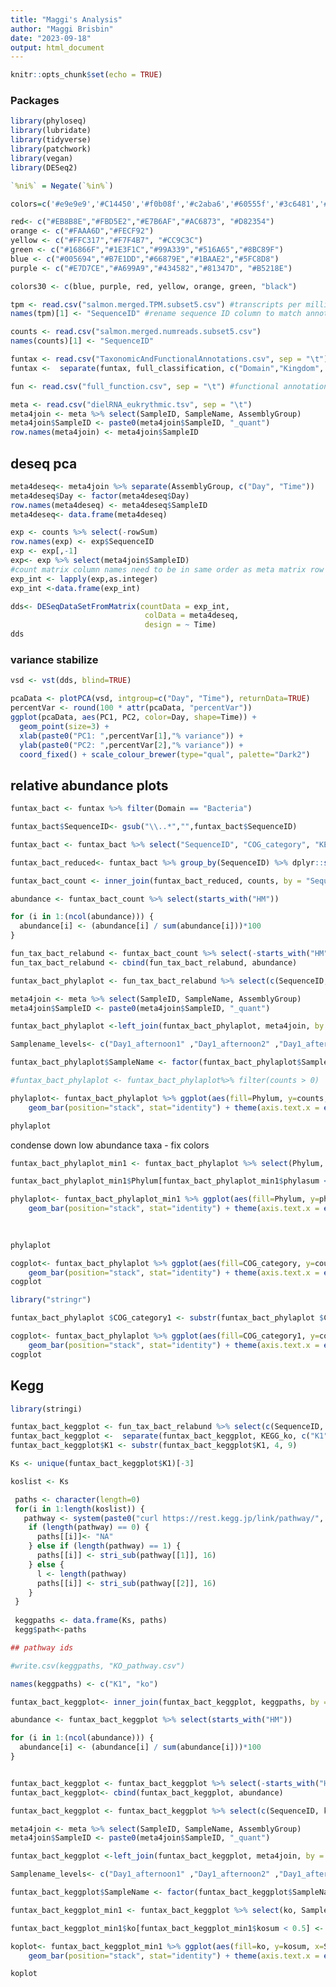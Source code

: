 ```yaml
---
title: "Maggi's Analysis"
author: "Maggi Brisbin"
date: "2023-09-18"
output: html_document
---
```


```r
knitr::opts_chunk$set(echo = TRUE)
```

### Packages
```r
library(phyloseq)
library(lubridate)
library(tidyverse)
library(patchwork)
library(vegan)
library(DESeq2)

`%ni%` = Negate(`%in%`)

colors=c('#e9e9e9','#C14450','#f0b08f','#c2aba6','#60555f','#3c6481','#9fd6e6','#256F64','#63a375')

red<- c("#EB8B8E","#FBD5E2","#E7B6AF","#AC6873", "#D82354")
orange <- c("#FAAA6D","#FECF92")
yellow <- c("#FFC317","#F7F4B7", "#CC9C3C")
green <- c("#16866F","#1E3F1C","#99A339","#516A65","#8BC89F")
blue <- c("#005694","#B7E1DD","#66879E","#1BAAE2","#5FC8D8")
purple <- c("#E7D7CE","#A699A9","#434582","#81347D", "#B5218E")

colors30 <- c(blue, purple, red, yellow, orange, green, "black")
```


```r
tpm <- read.csv("salmon.merged.TPM.subset5.csv") #transcripts per million
names(tpm)[1] <- "SequenceID" #rename sequence ID column to match annotation files

counts <- read.csv("salmon.merged.numreads.subset5.csv")
names(counts)[1] <- "SequenceID"

funtax <- read.csv("TaxonomicAndFunctionalAnnotations.csv", sep = "\t") #functional AND taxonomic annotation file 
funtax <-  separate(funtax, full_classification, c("Domain","Kingdom", "Phylum", "Class", "Order", "Family", "Genus", "Species"), sep = ";", fill = "right") #split "full_classification" column so that each classification level is its own column

fun <- read.csv("full_function.csv", sep = "\t") #functional annotation only file  - has some extra information about functional annotation

meta <- read.csv("dielRNA_eukrythmic.tsv", sep = "\t")
meta4join <- meta %>% select(SampleID, SampleName, AssemblyGroup)
meta4join$SampleID <- paste0(meta4join$SampleID, "_quant")
row.names(meta4join) <- meta4join$SampleID
```



## deseq pca

```r
meta4deseq<- meta4join %>% separate(AssemblyGroup, c("Day", "Time"))
meta4deseq$Day <- factor(meta4deseq$Day)
row.names(meta4deseq) <- meta4deseq$SampleID
meta4deseq<- data.frame(meta4deseq)
```


```r
exp <- counts %>% select(-rowSum)
row.names(exp) <- exp$SequenceID
exp <- exp[,-1]
exp<- exp %>% select(meta4join$SampleID)
#count matrix column names need to be in same order as meta matrix row names
exp_int <- lapply(exp,as.integer)
exp_int <-data.frame(exp_int)
```

```r
dds<- DESeqDataSetFromMatrix(countData = exp_int,
                              colData = meta4deseq,
                              design = ~ Time)
dds
```
### variance stabilize

```r
vsd <- vst(dds, blind=TRUE)
```


```r
pcaData <- plotPCA(vsd, intgroup=c("Day", "Time"), returnData=TRUE)
percentVar <- round(100 * attr(pcaData, "percentVar"))
ggplot(pcaData, aes(PC1, PC2, color=Day, shape=Time)) +
  geom_point(size=3) +
  xlab(paste0("PC1: ",percentVar[1],"% variance")) +
  ylab(paste0("PC2: ",percentVar[2],"% variance")) + 
  coord_fixed() + scale_colour_brewer(type="qual", palette="Dark2") 
```

## relative abundance plots
```r
funtax_bact <- funtax %>% filter(Domain == "Bacteria")

funtax_bact$SequenceID<- gsub("\\..*","",funtax_bact$SequenceID)

funtax_bact <- funtax_bact %>% select("SequenceID", "COG_category", "KEGG_ko", "PFAMs", "transcript_name", "Kingdom", "Phylum", "Class", "Order", "Family", "Genus", "Species") 

funtax_bact_reduced<- funtax_bact %>% group_by(SequenceID) %>% dplyr::slice(1) %>% ungroup
```


```r
funtax_bact_count <- inner_join(funtax_bact_reduced, counts, by = "SequenceID")
```

```r

abundance <- funtax_bact_count %>% select(starts_with("HM"))

for (i in 1:(ncol(abundance))) {
  abundance[i] <- (abundance[i] / sum(abundance[i]))*100
}

fun_tax_bact_relabund <- funtax_bact_count %>% select(-starts_with("HM"))
fun_tax_bact_relabund <- cbind(fun_tax_bact_relabund, abundance)
```

```r
funtax_bact_phylaplot <- fun_tax_bact_relabund %>% select(c(SequenceID, COG_category, Phylum, starts_with("HM"))) %>% pivot_longer(!c(SequenceID, COG_category, Phylum), names_to = "SampleID", values_to = "counts")

meta4join <- meta %>% select(SampleID, SampleName, AssemblyGroup)
meta4join$SampleID <- paste0(meta4join$SampleID, "_quant")

funtax_bact_phylaplot <-left_join(funtax_bact_phylaplot, meta4join, by = "SampleID")

Samplename_levels<- c("Day1_afternoon1" ,"Day1_afternoon2" ,"Day1_afternoon3", "Day1_evening1", "Day1_evening2"  , "Day1_evening3" ,  "Day1_night1" ,"Day1_night2", "Day1_night3","Day1_morning1", "Day1_morning2", "Day1_morning3","Day2_night1",  "Day2_night2"     ,"Day2_night3"   ,  "Day2_morning1" ,"Day2_morning2"  , "Day2_morning3","Day2_afternoon1" ,"Day2_afternoon2","Day2_afternoon3", "Day2_evening1" ,  "Day2_evening2"  , "Day2_evening3")

funtax_bact_phylaplot$SampleName <- factor(funtax_bact_phylaplot$SampleName, levels=Samplename_levels) 

#funtax_bact_phylaplot <- funtax_bact_phylaplot%>% filter(counts > 0)

phylaplot<- funtax_bact_phylaplot %>% ggplot(aes(fill=Phylum, y=counts, x=SampleName)) + 
    geom_bar(position="stack", stat="identity") + theme(axis.text.x = element_text(angle = 90, vjust = 0.5, hjust=1))

phylaplot
```

condense down low abundance taxa - fix colors

```r
funtax_bact_phylaplot_min1 <- funtax_bact_phylaplot %>% select(Phylum, SampleID, counts, SampleName) %>% group_by(Phylum, SampleID, SampleName) %>% mutate(phylasum = sum(counts)) %>% dplyr::slice(1) %>% ungroup()

funtax_bact_phylaplot_min1$Phylum[funtax_bact_phylaplot_min1$phylasum < 1] <- "z< 1% abund."

phylaplot<- funtax_bact_phylaplot_min1 %>% ggplot(aes(fill=Phylum, y=phylasum, x=SampleName)) + 
    geom_bar(position="stack", stat="identity") + theme(axis.text.x = element_text(angle = 90, vjust = 0.5, hjust=1)) + scale_fill_manual(values = c(colors30[1], colors30[2], colors30[22], colors30[23], colors30[11], colors30[12], "grey"))

                       
                                                                                                                                     
phylaplot
```



```r
cogplot<- funtax_bact_phylaplot %>% ggplot(aes(fill=COG_category, y=counts, x=SampleName)) + 
    geom_bar(position="stack", stat="identity") + theme(axis.text.x = element_text(angle = 90, vjust = 0.5, hjust=1))
cogplot
```


```r
library("stringr")

funtax_bact_phylaplot $COG_category1 <- substr(funtax_bact_phylaplot $COG_category, 0, 1) 

cogplot<- funtax_bact_phylaplot %>% ggplot(aes(fill=COG_category1, y=counts, x=SampleName)) + 
    geom_bar(position="stack", stat="identity") + theme(axis.text.x = element_text(angle = 90, vjust = 0.5, hjust=1)) + scale_fill_manual(values = colors30)
cogplot

```


## Kegg

```r
library(stringi)

funtax_bact_keggplot <- fun_tax_bact_relabund %>% select(c(SequenceID, KEGG_ko, Phylum, starts_with("HM"))) 
funtax_bact_keggplot <-  separate(funtax_bact_keggplot, KEGG_ko, c("K1", "K2", "K3"), sep = ",", fill = "right") 
funtax_bact_keggplot$K1 <- substr(funtax_bact_keggplot$K1, 4, 9) 

Ks <- unique(funtax_bact_keggplot$K1)[-3]

koslist <- Ks

 paths <- character(length=0)
 for(i in 1:length(koslist)) {
   pathway <- system(paste0("curl https://rest.kegg.jp/link/pathway/", koslist[[i]]), intern=TRUE)
    if (length(pathway) == 0) {
      paths[[i]]<- "NA"
    } else if (length(pathway) == 1) {
      paths[[i]] <- stri_sub(pathway[[1]], 16)
    } else {
      l <- length(pathway)
      paths[[i]] <- stri_sub(pathway[[2]], 16)
    }
 }
 
 keggpaths <- data.frame(Ks, paths)
 kegg$path<-paths

## pathway ids

#write.csv(keggpaths, "KO_pathway.csv")

names(keggpaths) <- c("K1", "ko")

funtax_bact_keggplot<- inner_join(funtax_bact_keggplot, keggpaths, by = "K1")

abundance <- funtax_bact_keggplot %>% select(starts_with("HM"))

for (i in 1:(ncol(abundance))) {
  abundance[i] <- (abundance[i] / sum(abundance[i]))*100
}


funtax_bact_keggplot <- funtax_bact_keggplot %>% select(-starts_with("HM"))
funtax_bact_keggplot<- cbind(funtax_bact_keggplot, abundance)
```

```r
funtax_bact_keggplot <- funtax_bact_keggplot %>% select(c(SequenceID, ko, Phylum, starts_with("HM"))) %>% pivot_longer(!c(SequenceID, Phylum, ko), names_to = "SampleID", values_to = "counts")

meta4join <- meta %>% select(SampleID, SampleName, AssemblyGroup)
meta4join$SampleID <- paste0(meta4join$SampleID, "_quant")

funtax_bact_keggplot <-left_join(funtax_bact_keggplot, meta4join, by = "SampleID")

Samplename_levels<- c("Day1_afternoon1" ,"Day1_afternoon2" ,"Day1_afternoon3", "Day1_evening1", "Day1_evening2"  , "Day1_evening3" ,  "Day1_night1" ,"Day1_night2", "Day1_night3","Day1_morning1", "Day1_morning2", "Day1_morning3","Day2_night1",  "Day2_night2"     ,"Day2_night3"   ,  "Day2_morning1" ,"Day2_morning2"  , "Day2_morning3","Day2_afternoon1" ,"Day2_afternoon2","Day2_afternoon3", "Day2_evening1" ,  "Day2_evening2"  , "Day2_evening3")

funtax_bact_keggplot$SampleName <- factor(funtax_bact_keggplot$SampleName, levels=Samplename_levels) 
```


```r
funtax_bact_keggplot_min1 <- funtax_bact_keggplot %>% select(ko, SampleID, counts, SampleName) %>% group_by(ko, SampleID, SampleName) %>% mutate(kosum = sum(counts)) %>% dplyr::slice(1) %>% ungroup()

funtax_bact_keggplot_min1$ko[funtax_bact_keggplot_min1$kosum < 0.5] <- "z< 0.5% abund."

koplot<- funtax_bact_keggplot_min1 %>% ggplot(aes(fill=ko, y=kosum, x=SampleName)) + 
    geom_bar(position="stack", stat="identity") + theme(axis.text.x = element_text(angle = 90, vjust = 0.5, hjust=1)) + scale_fill_manual(values = colors30)

koplot
```

